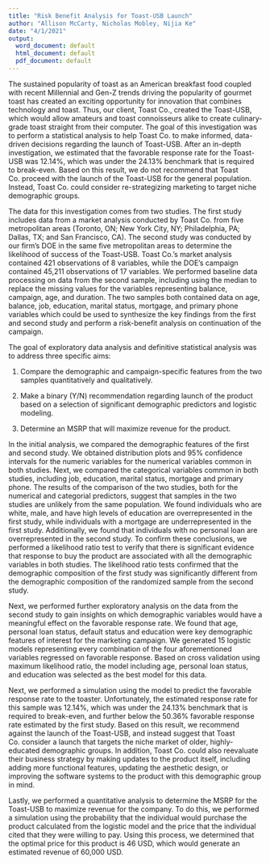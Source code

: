 ```yaml
---
title: "Risk Benefit Analysis for Toast-USB Launch"
author: "Allison McCarty, Nicholas Mobley, Nijia Ke"
date: "4/1/2021"
output:
  word_document: default
  html_document: default
  pdf_document: default
---
```


The sustained popularity of toast as an American breakfast food coupled with recent Millennial and Gen-Z trends driving the popularity of gourmet toast has created an exciting opportunity for innovation that combines technology and toast. Thus, our client, Toast Co., created the Toast-USB, which would allow amateurs and toast connoisseurs alike to create culinary-grade toast straight from their computer. The goal of this investigation was to perform a statistical analysis to help Toast Co. to make informed, data-driven decisions regarding the launch of Toast-USB.  After an in-depth investigation, we estimated that the favorable response rate for the Toast-USB was 12.14%, which was under the 24.13% benchmark that is required to break-even. Based on this result, we do not recommend that Toast Co. proceed with the launch of the Toast-USB for the general population. Instead, Toast Co. could consider re-strategizing marketing to target niche demographic groups.

The data for this investigation comes from two studies. The first study includes data from a market analysis conducted by Toast Co. from five metropolitan areas (Toronto, ON; New York City, NY; Philadelphia, PA; Dallas, TX; and San Francisco, CA). The second study was conducted by our firm’s DOE in the same five metropolitan areas to determine the likelihood of success of the Toast-USB. Toast Co.’s market analysis contained 421 observations of 8 variables, while the DOE’s campaign contained 45,211 observations of 17 variables. We performed baseline data processing on data from the second sample, including using the median to replace the missing values for the variables representing balance, campaign, age, and duration. The two samples both contained data on age, balance, job, education, marital status, mortgage, and primary phone variables which could be used to synthesize the key findings from the first and second study and perform a risk-benefit analysis on continuation of the campaign.

The goal of exploratory data analysis and definitive statistical analysis was to address three specific aims:

1.	Compare the demographic and campaign-specific features from the two samples quantitatively and qualitatively.


2.	Make a binary (Y/N) recommendation regarding launch of the product based on a selection of significant demographic predictors and logistic modeling.


3.	Determine an MSRP that will maximize revenue for the product.


In the initial analysis, we compared the demographic features of the first and second study. We obtained distribution plots and 95% confidence intervals for the numeric variables for the numerical variables common in both studies. Next, we compared the categorical variables common in both studies, including job, education, marital status, mortgage and primary phone. The results of the comparison of the two studies, both for the numerical and categorial predictors, suggest that samples in the two studies are unlikely from the same population. We found individuals who are white, male, and have high levels of education are overrepresented in the first study, while individuals with a mortgage are underrepresented in the first study. Additionally, we found that individuals with no personal loan are overrepresented in the second study. To confirm these conclusions, we performed a likelihood ratio test to verify that there is significant evidence that response to buy the product are associated with all the demographic variables in both studies. The likelihood ratio tests confirmed that the demographic composition of the first study was significantly different from the demographic composition of the randomized sample from the second study.

Next, we performed further exploratory analysis on the data from the second study to gain insights on which demographic variables would have a meaningful effect on the favorable response rate. We found that age, personal loan status, default status and education were key demographic features of interest for the marketing campaign. We generated 15 logistic models representing every combination of the four aforementioned variables regressed on favorable response. Based on cross validation using maximum likelihood ratio, the model including age, personal loan status, and education was selected as the best model for this data.

Next, we performed a simulation using the model to predict the favorable response rate to the toaster. Unfortunately, the estimated response rate for this sample was 12.14%, which was under the 24.13% benchmark that is required to break-even, and further below the 50.36% favorable response rate estimated by the first study. Based on this result, we recommend against the launch of the Toast-USB, and instead suggest that Toast Co. consider a launch that targets the niche market of older, highly-educated demographic groups. In addition, Toast Co. could also reevaluate their business strategy by making updates to the product itself, including adding more functional features, updating the aesthetic design, or improving the software systems to the product with this demographic group in mind.

Lastly, we performed a quantitative analysis to determine the MSRP for the Toast-USB to maximize revenue for the company. To do this, we performed a simulation using the probability that the individual would purchase the product calculated from the logistic model and the price that the individual cited that they were willing to pay. Using this process, we determined that the optimal price for this product is 46 USD, which would generate an estimated revenue of 60,000 USD.
